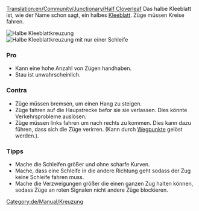 [[Translation:en/Community/Junctionary/Half Cloverleaf]]
{{de/Community/Junctionary/Kreuzungsmenü}}
Das halbe Kleeblatt ist, wie der Name schon sagt, ein halbes [[de/Community/Junctionary/Kleeblatt|Kleeblatt]]. Züge müssen Kreise fahren.

[[File:en/Community/Junctionary/3way halfcloverleaf.png|none|frame|Halbe Kleeblattkreuzung]]
[[File:en/Community/Junctionary/3way modhclover.png|none|frame|Halbe Kleeblattkreuzung mit nur einer Schleife]]

===Pro===
*Kann eine hohe Anzahl von Zügen handhaben.
*Stau ist unwahrscheinlich.

===Contra===
*Züge müssen bremsen, um einen Hang zu steigen.
*Züge fahren auf die Haupstrecke befor sie sie verlassen. Dies könnte Verkehrsprobleme auslösen.
*Züge müssen links fahren um nach rechts zu kommen. Dies kann dazu führen, dass sich die Züge verirren. (Kann durch [[de/Manual/Wegpunkte|Wegpunkte]] gelöst werden.).

===Tipps===
*Mache die Schleifen größer und ohne scharfe Kurven.
*Mache, dass eine Schleife in die andere Richtung geht sodass der Zug keine Schleife fahren muss.
*Mache die Verzweigungen größer die einen ganzen Zug halten können, sodass Züge an roten Signalen nicht andere Züge blockieren.

[[Category:de/Manual/Kreuzung]]
